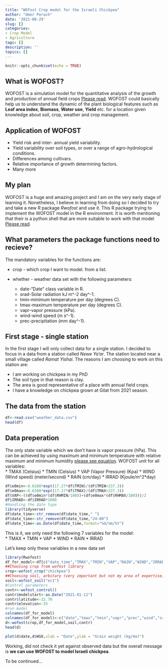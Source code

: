 ```yaml
---
title: "WOfost Crop model for the Israeli Chickpea"
author: "Omer Perach"
date: '2021-08-29'
slug: []
categories:
- Crop Model
- Agriculture
tags: []
description: ''
topics: []
---
```



```r
knitr::opts_chunk$set(echo = TRUE)
```

## What is WOFOST?

WOFOST is a simulation model for the quantitative analysis of the growth and production of annual field crops [Please read](https://www.wur.nl/en/show/A-gentle-introduction-to-WOFOST.htm).  WOFOST could basically help us to understand the dynamic of the plant biological features such as **Leaf area index**, **Biomass**, **Water use**, **Yield** etc. for a location given knowledge about soil, crop, weather and crop management. 

## Application of WOFOST

* Yield risk and inter- annual yield variability.
* Yield variability over soil types, or over a range of agro-hydrological conditions.
* Differences among cultivars.
* Relative importance of growth determining factors.
* Many more

## My plan

WOFOST is a huge and amazing project and I am on the very early stage of learning it. Nonetheless, I believe in learning from doing so I decided to try and take a new R package *Rwofost* and use it. This R package trying to implement the WOFOST model in the R environment. It is worth mentioning that their is a python shell that are more suitable to work with that model [Please read](https://pcse.readthedocs.io/en/stable/).

## What parameters the package functions need to recieve?

The mandatory variables for the functions are:

* crop - which crop I want to model. from a list.
* whether - weather data set with the following parameters:  

  + date-"Date" class variable in R.
  + srad-Solar radiation kJ m^-2 day^-1.
  + tmin-minimum temperature per day (degrees C).
  + tmax-maximum temperature per day (degrees C).
  + vapr-vapor pressure (kPa). 
  + wind-wind speed (m s^-1).
  + prec-precipitation (mm day^-1).

## First stage - single station

In the first stage I will only collect data for a single station. I decided to focus in a data from a station called *Newe Ya'ar*. The station located near a small village called *Ramat Yishai*. The reasons I am choosing to work on this station are:

* I am working on chickpea in my PhD
* The soil type in that reason is clay.
* The area is good representative of a place with annual field crops.
* I have a knowledge on chickpea grown at Gilat  from 2021 season.

## The data from the station

```r
df<-read.csv("weather_data.csv")
head(df)
```

## Data preperation

The only state variable which we don't have is vapor pressure (hPa). This can be achieved by using maximum and minimum temperature with relative maximum and minimum humidity [please see equation](http://www.fao.org/3/x0490e/x0490e07.htm). WOFOST unit for all variables:  
* TMAX (Celsius)
* TMIN (Celsius)
* VAP (Vapor Pressure) (Kpa)
* WIND (Wind speed) (meter/second)
* RAIN (cm/day)
* IRRAD (Kjoule/m^2*day)

```r
df$e0min<-0.6108*exp((17.27*df$TMIN)/(df$TMIN+237.3))
df$e0max<-0.6108*exp((17.27*df$TMAX)/(df$TMAX+237.3))
df$VAP<-((df$e0min*(df$RHMIN/100))+(df$e0max*(df$RHMAX/100)))/2
df$IRRAD<-df$IRRAD*1000
#Handling the date type
library(tidyverse)
df$date_time<-str_remove(df$date_time," ")
df$date_time<-str_remove(df$date_time,"24:00")
df$date_time<-as.Date(df$date_time,format="%d/%m/%Y")

```

This is it, we only need the following 7 variables for the model:  
* TMAX
* TMIN
* VAP
* WIND
* RAIN
* IRRAD

Let's keep only these variables in a new data set

```r
library(Rwofost)
df_for_model<-df[c("date_time","TMAX","TMIN","VAP","RAIN","WIND","IRRAD")]
##Choosing crop from wofost library
crop<-wofost_crop("chickpea")
##Choosing soil, arbitary (very important but not my area of expertise)
soil<-wofost_soil("ec1")
#Control parameters
contr<-wofost_control()
contr$modelstart<-as.Date("2021-01-12")
contr$latitude<-32.70
contr$elevation<-35
#run model
colnames(df_for_model)
colnames(df_for_model)<-c("date","tmax","tmin","vapr","prec","wind","srad")
d<-wofost(crop,df_for_model,soil,contr)
head(d)
```
```r
plot(d$date,d$WSO,xlab = "Date",ylab = "Grain weight (kg/Ha)")
```


Working, did not check it yet against observed data but the overall message is **we can use WOFOST to model Israeli chickpea**.

To be continued...